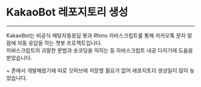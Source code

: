 # KakaoBot 레포지토리 생성

---

KakaoBot는 비공식 채팅자동응답 봇과 Rhino 자바스크립트를 통해 카카오톡 문자 알람에 자동 응답을 하는 챗봇 프로젝트입니다.  
자바스크립트의 괴랄한 문법과 숏코딩을 익히는 등 자바스크립트 내공 다지기에 도움을 받았습니다.

\+ 폰에서 개발해왔기에 따로 깃허브에 저장할 필요가 없어 레포지토리 생성일이 많이 늦었습니다.

<RepoCard username="sharlottes" repository="KakaoBot" />
